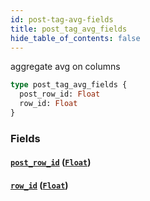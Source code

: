 ```yaml
---
id: post-tag-avg-fields
title: post_tag_avg_fields
hide_table_of_contents: false
---
```


aggregate avg on columns

```graphql
type post_tag_avg_fields {
  post_row_id: Float
  row_id: Float
}
```

### Fields

#### [`post_row_id`](#) ([`Float`](../scalars/float))

#### [`row_id`](#) ([`Float`](../scalars/float))
